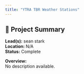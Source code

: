 ```yaml
---
title: "YTRA TBR Weather Stations"
---
```


## 🧬 Project Summary

**Lead(s):** sean stark  
**Location:** N/A  
**Status:** Complete  

**Overview:**  
No description available.